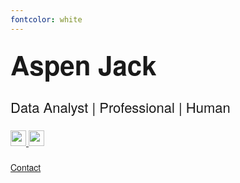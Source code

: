 ```yaml
---
fontcolor: white 
---
```

#### {.center}
<style>
    body {
    background-image: url("/website-background.jpeg");
    background-size: cover;
    background-repeat: no-repeat;
    font-family: 'Montserrat', 'Helvetica Neue', Helvetica, Arial, sans-serif;
    /*background-position: center center;*/
    /*background-attachment: fixed;*/
  }
</style>
#### {.center}
<p style="display:inline; font-size: 42px; font-weight: bold">Aspen Jack</p>
<br>
<p style="font-size: 22px">Data Analyst | Professional | Human</p>

#### {.center}
<a href = "https://github.com/aspenjack" > <i class="fa fa-github" style="display: inline; color: white"></i>
![](github_index){.github width="25"}
<a href = "https://www.linkedin.com/in/aspenjack" > <i class="fa fa-linkedin" style="display: inline; color: white"></i>
![](linkedin_icon_final.png){.linkedin width="25"}

#### {.center}
[Contact](contact.qmd){.btn-lg .btn-outline-light .btn role="button"}